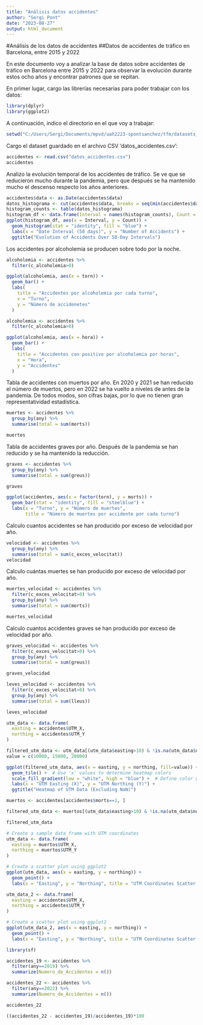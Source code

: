 ```yaml
---
title: "Análisis datos accidentes"
author: "Sergi Pont"
date: "2023-08-27"
output: html_document
---
```


#Análisis de los datos de accidentes
##Datos de accidentes de tráfico en Barcelona, entre 2015 y 2022

En este documento voy a analizar la base de datos sobre accidentes de tráfico en Barcelona entre 2015 y 2022 para observar la evolución durante estos ocho años y encontrar patrones que se repitan.

En primer lugar, cargo las librerías necesarias para poder trabajar con los datos:
```r
library(dplyr)
library(ggplot2)
```

A continuación, indico el directorio en el que voy a trabajar:
```r
setwd("C:/Users/Sergi/Documents/mpvd/uah2223-spontsanchez/tfm/datasets_accidentes")
```

Cargo el dataset guardado en el archivo CSV 'datos_accidentes.csv':
```r
accidentes <- read.csv("datos_accidentes.csv")
accidentes
```

Analizo la evolución temporal de los accidentes de tráfico. Se ve que se reducieron mucho durante la pandemia, pero que después se ha mantenido mucho el descenso respecto los años anteriores.
```r
accidentes$data <- as.Date(accidentes$data)
datos_histograma <- cut(accidentes$data, breaks = seq(min(accidentes$data), max(accidentes$data) + 50, by = "50 days"))
histogram_counts <- table(datos_histograma)
histogram_df <- data.frame(Interval = names(histogram_counts), Count = as.numeric(histogram_counts))
ggplot(histogram_df, aes(x = Interval, y = Count)) +
  geom_histogram(stat = "identity", fill = "blue") +
  labs(x = "Date Interval (50 days)", y = "Number of Accidents") +
  ggtitle("Evolution of Accidents Over 50-Day Intervals")
```
Los accidentes por alcoholemia se producen sobre todo por la noche.
```r
alcoholemia <- accidentes %>%
  filter(c_alcoholemia>0)

ggplot(alcoholemia, aes(x = torn)) +
  geom_bar() +
  labs(
    title = "Accidentes por alcoholemia por cada turno",
    x = "Turno",
    y = "Número de accidenetes"
  )
```
```r
alcoholemia <- accidentes %>%
  filter(c_alcoholemia>0)

ggplot(alcoholemia, aes(x = hora)) +
  geom_bar() +
  labs(
    title = "Accidentes con positivo por alcoholemia por horas",
    x = "Hora",
    y = "Accidentes"
  )
```

Tabla de accidentes con muertos por año. En 2020 y 2021 se han reducido el número de muertos, pero en 2022 se ha vuelto a niveles de antes de la pandemia. De todos modos, son cifras bajas, por lo que no tienen gran representatividad estadística.
```r
muertes <- accidentes %>%
  group_by(any) %>%
  summarise(total = sum(morts))

muertes
```


Tabla de accidentes graves por año. Después de la pandemia se han reducido y se ha mantenido la reducción.
```r
graves <- accidentes %>%
  group_by(any) %>%
  summarise(total = sum(greus))

graves
```

```r
ggplot(accidentes, aes(x = factor(torn), y = morts)) +
  geom_bar(stat = "identity", fill = "steelblue") +
  labs(x = "Turno", y = "Número de muertes",
       title = "Número de muertes por accidente por cada turno")
```
Calculo cuantos accidentes se han producido por exceso de velocidad por año.
```r
velocidad <- accidentes %>%
  group_by(any) %>%
  summarise(total = sum(c_exces_velocitat))
velocidad
```

Calculo cuántas muertes se han producido por exceso de velocidad por año.
```r
muertes_velocidad <- accidentes %>%
  filter(c_exces_velocitat>0) %>%
  group_by(any) %>%
  summarise(total = sum(morts))

muertes_velocidad
```

Calculo cuantos accidentes graves se han producido por exceso de velocidad por año.
```r
graves_velocidad <- accidentes %>%
  filter(c_exces_velocitat>0) %>%
  group_by(any) %>%
  summarise(total = sum(greus))

graves_velocidad
```

```r
leves_velocidad <- accidentes %>%
  filter(c_exces_velocitat>0) %>%
  group_by(any) %>%
  summarise(total = sum(lleus))

leves_velocidad
```


```r
utm_data <- data.frame(
  easting = accidentes$UTM_X,
  northing = accidentes$UTM_Y
)

filtered_utm_data <- utm_data[(utm_data$easting>10) & !is.na(utm_data$northing>10), ]
value = c(10000, 15000, 20000)

ggplot(filtered_utm_data, aes(x = easting, y = northing, fill=value)) +
  geom_tile() +  # Use 'x' values to determine heatmap colors
  scale_fill_gradient(low = "white", high = "blue") +  # Define color gradient
  labs(x = "UTM Easting (X)", y = "UTM Northing (Y)") +
  ggtitle("Heatmap of UTM Data (Excluding NaN)")
```

```r
muertos <- accidentes[accidentes$morts==1, ]

filtered_utm_data <- muertos[(utm_data$easting>10) & !is.na(utm_data$northing>10), ]

filtered_utm_data
```

```r
# Create a sample data frame with UTM coordinates
utm_data <- data.frame(
  easting = muertos$UTM_X,
  northing = muertos$UTM_Y
)

# Create a scatter plot using ggplot2
ggplot(utm_data, aes(x = easting, y = northing)) +
  geom_point() +
  labs(x = "Easting", y = "Northing", title = "UTM Coordinates Scatter Plot")
```

```r
utm_data_2 <- data.frame(
  easting = accidentes$UTM_X,
  northing = accidentes$UTM_Y
)

# Create a scatter plot using ggplot2
ggplot(utm_data_2, aes(x = easting, y = northing)) +
  geom_point() +
  labs(x = "Easting", y = "Northing", title = "UTM Coordinates Scatter Plot")
```

```r
library(sf)
```

```r
accidentes_19 <- accidentes %>%
  filter(any==2019) %>%
  summarize(Numero_de_Accidentes = n())

accidentes_22 <- accidentes %>%
  filter(any==2022) %>%
  summarize(Numero_de_Accidentes = n())

accidentes_22
```
```r
((accidentes_22 - accidentes_19)/accidentes_19)*100
```


